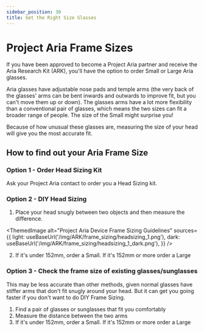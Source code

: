 ```yaml
---
sidebar_position: 30
title: Get the Right Size Glasses
---
```


# Project Aria Frame Sizes

If you have been approved to become a Project Aria partner and receive the Aria Research Kit (ARK), you'll have the option to order Small or Large Aria glasses.

Aria glasses have adjustable nose pads and temple arms (the very back of the glasses' arms can be bent inwards and outwards to improve fit, but you can't move them up or down). The glasses arms have a lot more flexibility than a conventional pair of glasses, which means the two sizes can fit a broader range of people. The size of the Small might surprise you!

Because of how unusual these glasses are, measuring the size of your head will give you the most accurate fit.

## How to find out your Aria Frame Size

### Option 1 - Order Head Sizing Kit

Ask your Project Aria contact to order you a Head Sizing kit.

### Option 2 - DIY Head Sizing

1. Place your head snugly between two objects and then measure the difference.


<ThemedImage
  alt="Project Aria Device Frame Sizing Guidelines"
  sources={{
    light: useBaseUrl('/img/ARK/frame_sizing/headsizing_1.png'),
    dark: useBaseUrl('/img/ARK/frame_sizing/headsizing_1_dark.png'),
  }}
/>


2. If it's under 152mm, order a Small. If it's 152mm or more order a Large

### Option 3 - Check the frame size of existing glasses/sunglasses

This may be less accurate than other methods, given normal glasses have stiffer arms that don't fit snugly around your head. But it can get you going faster if you don't want to do DIY Frame Sizing.

1. Find a pair of glasses or sunglasses that fit you comfortably
2. Measure the distance between the two arms
3. If it's under 152mm, order a Small. If it's 152mm or more order a Large
